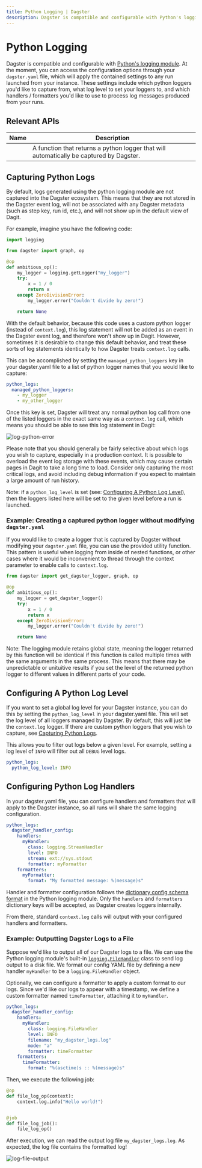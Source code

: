 ```yaml
---
title: Python Logging | Dagster
description: Dagster is compatible and configurable with Python's logging module.
---
```


# Python Logging

Dagster is compatible and configurable with [Python's logging module](https://docs.python.org/3/library/logging.html). At the moment, you can access the configuration options through your `dagster.yaml` file, which will apply the contained settings to any run launched from your instance. These settings include which python loggers you'd like to capture from, what log level to set your loggers to, and which handlers / formatters you'd like to use to process log messages produced from your runs.

## Relevant APIs

| Name                                                     | Description                                                                             |
| -------------------------------------------------------- | --------------------------------------------------------------------------------------- |
| <PyObject module="dagster" object="get_dagster_logger"/> | A function that returns a python logger that will automatically be captured by Dagster. |

## Capturing Python Logs <Experimental />

By default, logs generated using the python logging module are not captured into the Dagster ecosystem. This means that they are not stored in the Dagster event log, will not be associated with any Dagster metadata (such as step key, run id, etc.), and will not show up in the default view of Dagit.

For example, imagine you have the following code:

```python file=/concepts/logging/python_logger.py startafter=start_python_logger endbefore=end_python_logger dedent=4
import logging

from dagster import graph, op

@op
def ambitious_op():
    my_logger = logging.getLogger("my_logger")
    try:
        x = 1 / 0
        return x
    except ZeroDivisionError:
        my_logger.error("Couldn't divide by zero!")

    return None
```

With the default behavior, because this code uses a custom python logger (instead of `context.log`), this log statement will not be added as an event in the Dagster event log, and therefore won't show up in Dagit. However, sometimes it is desirable to change this default behavior, and treat these sorts of log statements identically to how Dagster treats `context.log` calls.

This can be accomplished by setting the `managed_python_loggers` key in your dagster.yaml file to a list of python logger names that you would like to capture:

```yaml file=/concepts/logging/python_logging_managed_loggers_config.yaml
python_logs:
  managed_python_loggers:
    - my_logger
    - my_other_logger
```

Once this key is set, Dagster will treat any normal python log call from one of the listed loggers in the exact same way as a `context.log` call, which means you should be able to see this log statement in Dagit:

<Image
alt="log-python-error"
src="/images/concepts/logging/log-python-error.png"
width={1165}
height={250}
/>

Please note that you should generally be fairly selective about which logs you wish to capture, especially in a production context. It is possible to overload the event log storage with these events, which may cause certain pages in Dagit to take a long time to load. Consider only capturing the most critical logs, and avoid including debug information if you expect to maintain a large amount of run history.

Note: if a `python_log_level` is set (see: [Configuring A Python Log Level](#configuring-a-python-log-level)), then the loggers listed here will be set to the given level before a run is launched.

### Example: Creating a captured python logger without modifying `dagster.yaml`

If you would like to create a logger that is captured by Dagster without modifying your `dagster.yaml` file, you can use the provided <PyObject module="dagster" object="get_dagster_logger"/> utility function. This pattern is useful when logging from inside of nested functions, or other cases where it would be inconvenient to thread through the context parameter to enable calls to `context.log`.

```python file=/concepts/logging/python_logger.py startafter=start_get_logger endbefore=end_get_logger dedent=4
from dagster import get_dagster_logger, graph, op

@op
def ambitious_op():
    my_logger = get_dagster_logger()
    try:
        x = 1 / 0
        return x
    except ZeroDivisionError:
        my_logger.error("Couldn't divide by zero!")

    return None
```

Note: The logging module retains global state, meaning the logger returned by this function will be identical if this function is called multiple times with the same arguments in the same process. This means that there may be unpredictable or unituitive results if you set the level of the returned python logger to different values in different parts of your code.

## Configuring A Python Log Level <Experimental />

If you want to set a global log level for your Dagster instance, you can do this by setting the `python_log_level` in your dagster.yaml file. This will set the log level of all loggers managed by Dagster. By default, this will just be the `context.log` logger. If there are custom python loggers that you wish to capture, see [Capturing Python Logs](#capturing-python-logs).

This allows you to filter out logs below a given level. For example, setting a log level of `INFO` will filter out all `DEBUG` level logs.

```yaml file=/concepts/logging/python_logging_python_log_level_config.yaml
python_logs:
  python_log_level: INFO
```

## Configuring Python Log Handlers <Experimental />

In your dagster.yaml file, you can configure handlers and formatters that will apply to the Dagster instance, so all runs will share the same logging configuration.

```yaml file=/concepts/logging/python_logging_handler_config.yaml
python_logs:
  dagster_handler_config:
    handlers:
      myHandler:
        class: logging.StreamHandler
        level: INFO
        stream: ext://sys.stdout
        formatter: myFormatter
    formatters:
      myFormatter:
        format: "My formatted message: %(message)s"
```

Handler and formatter configuration follows the [dictionary config schema format](https://docs.python.org/3/library/logging.config.html#logging-config-dictschema) in the Python logging module. Only the `handlers` and `formatters` dictionary keys will be accepted, as Dagster creates loggers internally.

From there, standard `context.log` calls will output with your configured handlers and formatters.

### Example: Outputting Dagster Logs to a File

Suppose we'd like to output all of our Dagster logs to a file. We can use the Python logging module's built-in [`logging.FileHandler`](https://docs.python.org/3/library/logging.handlers.html#logging.FileHandler) class to send log output to a disk file. We format our config YAML file by defining a new handler `myHandler` to be a `logging.FileHandler` object.

Optionally, we can configure a formatter to apply a custom format to our logs. Since we'd like our logs to appear with a timestamp, we define a custom formatter named `timeFormatter`, attaching it to `myHandler`.

```yaml file=/concepts/logging/python_logging_file_output_config.yaml
python_logs:
  dagster_handler_config:
    handlers:
      myHandler:
        class: logging.FileHandler
        level: INFO
        filename: "my_dagster_logs.log"
        mode: "a"
        formatter: timeFormatter
    formatters:
      timeFormatter:
        format: "%(asctime)s :: %(message)s"
```

Then, we execute the following job:

```python file=/concepts/logging/file_output_pipeline.py startafter=start_custom_file_output_log endbefore=end_custom_file_output_log
@op
def file_log_op(context):
    context.log.info("Hello world!")


@job
def file_log_job():
    file_log_op()
```

After execution, we can read the output log file `my_dagster_logs.log`. As expected, the log file contains the formatted log!

<Image
alt="log-file-output"
src="/images/concepts/logging/log-file-output.png"
width={2048}
height={484}
/>
